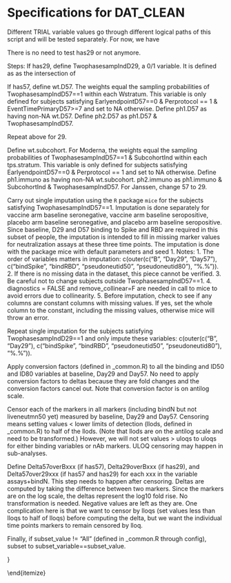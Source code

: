 # Specifications for DAT_CLEAN 

Different TRIAL variable values go through different logical paths of this script and will be tested separately. For now, we have \begin{itemize}
  \item moderna_mock
  \item ensemble_mock
\end{itemize}
There is no need to test has29 or not anymore.


Steps:
\begin{itemize}

  \item Rename the first column to Ptid
  
  \item Subset to not missing in Bserostatus
  
  \item Subset to rows not missing in EventTimePrimaryD1 and not missing in EventTimePrimaryD29
  
  \item If has57 (defined in _common.R), subset to rows not missing in EventTimePrimaryD57
  
  \item Define EarlyendpointD29 as: EarlyinfectionD29==1 | (EventIndPrimaryD1==1 & EventTimePrimaryD1 < NumberdaysD1toD29 + 7),1,0))

  \item If has57, Define EarlyendpointD57 as: EarlyinfectionD57==1 | (EventIndPrimaryD1==1 & EventTimePrimaryD1 < NumberdaysD1toD57 + 7),1,0))

  \item Define age.geq.65, a binary variable indicating Age >= 65

  \item Define Senior, 1 if Age >= 65 (moderna) or Age >= 60 (janssen)

  \item Define ethnicity, a factor variable that has three levels:   "Hispanic or Latino", "Not Hispanic or Latino", "Not reported and unknown"

  \item Define race, a factor variable that has the following levels:   "White", "Black or African American",
  "Asian", "American Indian or Alaska Native",
  "Native Hawaiian or Other Pacific Islander", "Multiracial",
  "Other", "Not reported and unknown"

  \item Define WhiteNonHispanic, a binary variable that takes value 1 if race is White and ethnicity is not Hispanic, 0 if race is not "white or unknown" OR ethnicity is Hispanic, and NA otherwise
  
  \item Define MinorityInd, a binary variable that takes value 1 if WhiteNonHispanic is 0, and 0 otherwise including when WhiteNonHispanic is NA
  
  \item Define Bstratum, an integer variable to index strata defined by age and at risk. For Moderna, there are three strata: age >= 65, age < 65 and HighRiskInd==1, age < 65 and HighRiskInd==0. For Janssen, there are four strata, from 1 to 4: age < 60 and HighRiskInd==0, age < 60 and HighRiskInd==1, age >= 60 and HighRiskInd==0, and age >= 60 and HighRiskInd==1.
  
  \item Define demo.stratum, an integer variable to index the demographics strata. For Moderna, there are 6 strata: URMforsubcohortsampling [1, 0] x Bstratum. For Janssen, there are 16 strata: US/URM, US/nonURM, Latin America, and South Africa. Note that there are NA's in URMforsubcohortsampling, so demo.stratum and variables that depend on it would have NA's as well.
  
  \item Define tps.stratum, an integer variable to index correlates sampling strata. For Moderna and Janssen, there are 24 and 64 strata, respectively: [placebo/baseline negative, placebo/baseline positive, vaccine/baseline negative, vaccine/baseline positive] x demo.stratum

  \item Define Wstratum, an integer variable to index strata for computing weights. For Moderna and Janssen, there are 28 strata and 68 strata, respectively. The four additional strata are the cases in placebo/baseline negative, placebo/baseline positive, vaccine/baseline negative, and vaccine/baseline positive, respectively. Notes: a) Some strata may be empty. b) A case will be assigned a stratum from 25 to 28 even if its demo.stratum is NA. 
  
  \item If has57, define TwophasesampIndD57, a 0/1 variable. It is defined as as the intersection of
  \begin{itemize}
    \item either in the subchort or EventIndPrimaryD29 == 1
    \item no missing values in baseline, Day 29, or Day 57 binding to Spike or RBD
  \end{itemize}  

  \item If has29, define TwophasesampIndD29, a 0/1 variable. It is defined as as the intersection of
  \begin{itemize}
    \item either in the subchort or EventIndPrimaryD29 == 1
    \item no missing values in baseline or Day 29 binding to Spike or RBD
  \end{itemize}  

  \item If has57, define wt.D57. The weights equal the sampling probabilities of TwophasesampIndD57==1 within each Wstratum. This variable is only defined for subjects satisfying EarlyendpointD57==0 & Perprotocol == 1 & EventTimePrimaryD57>=7 and set to NA otherwise. Define ph1.D57 as having non-NA wt.D57. Define ph2.D57 as ph1.D57 & TwophasesampIndD57.
  
  \item Repeat above for 29.
  
  \item Define wt.subcohort. For Moderna, the weights equal the sampling probabilities of TwophasesampIndD57==1 & SubcohortInd within each tps.stratum. This variable is only defined for subjects satisfying EarlyendpointD57==0 & Perprotocol == 1 and set to NA otherwise. Define ph1.immuno as having non-NA wt.subcohort. ph2.immuno as ph1.immuno & SubcohortInd & TwophasesampIndD57. For Janssen, change 57 to 29. 
  
  \item Carry out single imputation using the `R` package `mice` for the subjects satisfying TwophasesampIndD57==1. Imputation is done separately for vaccine arm baseline seronegative, vaccine arm baseline seropositive, placebo arm baseline seronegative, and placebo arm baseline seropositive. Since baseline, D29 and D57 binding to Spike and RBD are required in this subset of people, the imputation is intended to fill in missing marker values for neutralization assays at these three time points. The imputation is done with the package mice with default parameters and seed 1. Notes: 1. The order of variables matters in imputation: c(outer(c("B", "Day29", "Day57"), c("bindSpike", "bindRBD", "pseudoneutid50", "pseudoneutid80"), "%.%")). 2. If there is no missing data in the dataset, this piece cannot be verified. 3. Be careful not to change subjects outside TwophasesampIndD57==1. 4. diagnostics = FALSE and remove_collinear=F are needed in call to mice to avoid errors due to collinearity. 5. Before imputation, check to see if any columns are constant columns with missing values. If yes, set the whole column to the constant, including the missing values, otherwise mice will throw an error.

  \item Repeat single imputation for the subjects satisfying TwophasesampIndD29==1 and only impute these variables: c(outer(c("B", "Day29"), c("bindSpike", "bindRBD", "pseudoneutid50", "pseudoneutid80"), "%.%")).  


  \item Apply conversion factors (defined in _common.R) to all the binding and ID50 and ID80 variables at baseline, Day29 and Day57. No need to apply conversion factors to deltas because they are fold changes and the conversion factors cancel out. Note that conversion factor is on antilog scale.
  
  \item Censor each of the markers in all markers (including bindN but not liveneutmn50 yet) measured by baseline, Day29 and Day57. Censoring means setting values < lower limits of detection (llods, defined in _common.R) to half of the llods. (Note that llods are on the antilog scale and need to be transformed.) However, we will not set values > uloqs to uloqs for either binding variables or nAb markers. ULOQ censoring may happen in sub-analyses.
  
  \item Define Delta57overBxxx (if has57), Delta29overBxxx (if has29), and Delta57over29xxx (if has57 and has29) for each xxx in the variable assays+bindN. This step needs to happen after censoring. Deltas are computed by taking the difference between two markers. Since the markers are on the log scale, the deltas represent the log10 fold rise. No transformation is needed. Negative values are left as they are. One complication here is that we want to censor by lloqs (set values less than lloqs to half of lloqs) before computing the delta, but we want the individual time points markers to remain censored by lloq.
  
  \item Finally, if subset_value != "All" (defined in _common.R through config), subset to subset_variable==subset_value.

}

  

\end{itemize}



